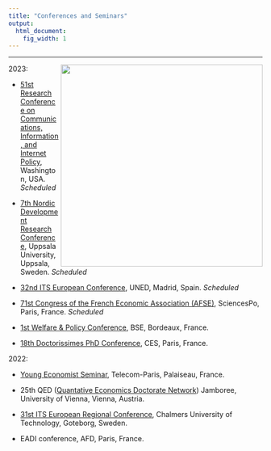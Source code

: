 ```yaml
---
title: "Conferences and Seminars"
output:
  html_document:
    fig_width: 1
---
```


----


<img src="images/tunisie_photo_1.jpg" align="right" width="400px"/>

2023:

- [51st Research Conference on Communications, Information, and Internet Policy](http://www.tprcweb.com/overview-2023), Washington, USA. *Scheduled*

- [7th Nordic Development Research Conference](https://www.nordev2023.se/), Uppsala University, Uppsala, Sweden. *Scheduled*

- [32nd ITS European Conference](https://itseurope.org/2023/), UNED, Madrid, Spain. *Scheduled*

- [71st Congress of the French Economic Association (AFSE)](https://afse2023.sciencesconf.org/), SciencesPo, Paris, France. *Scheduled*

- [1st Welfare & Policy Conference](https://wapsociety.org/event/conference-individual-and-collective-responses-to-a-troubled-world), BSE, Bordeaux, France.

- [18th Doctorissimes PhD Conference](https://sites.google.com/site/doctorissimes3/18th-doctorissimes-2023), CES, Paris, France.


2022:

- [Young Economist Seminar](https://www.digitaleconomics-paris.fr/young-economist-seminar), Telecom-Paris, Palaiseau, France.

- 25th QED ([Quantative Economics Doctorate Network](https://www.vgse.at/about-vgse/qed-network/)) Jamboree, University of Vienna, Vienna, Austria.

- [31st ITS European Regional Conference](https://itseurope.org/2022/), Chalmers University of Technology, Goteborg, Sweden.

- EADI conference, AFD, Paris, France.

<br clear="left"/>




